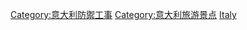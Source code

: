 {{Commons category|Castles in Italy}}

[[Category:意大利防禦工事|Category:意大利防禦工事]]
[[Category:意大利旅游景点|Category:意大利旅游景点]]
[[Category:各国城堡|Italy]]